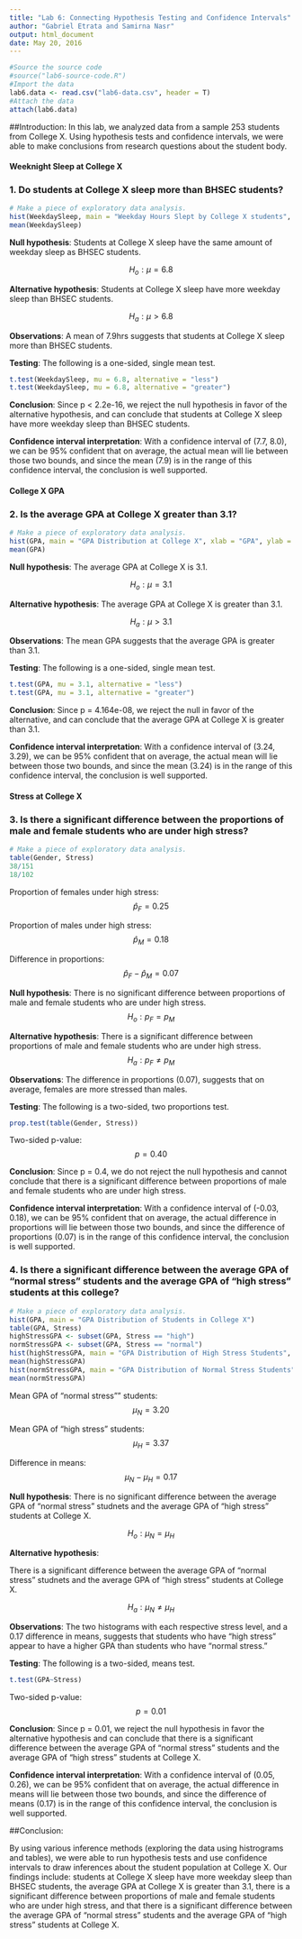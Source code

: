 ```yaml
---
title: "Lab 6: Connecting Hypothesis Testing and Confidence Intervals"
author: "Gabriel Etrata and Samirna Nasr"
output: html_document
date: May 20, 2016
---
```


<!-- WARNING: This file must be in the same folder with the data and source code to work. DO NOT MODIFY THE CODE CHUNK BELOW OR CHANGE ANY FILENAMES-->

```r
#Source the source code
#source("lab6-source-code.R")
#Import the data
lab6.data <- read.csv("lab6-data.csv", header = T)
#Attach the data
attach(lab6.data)
```
##Introduction:
In this lab, we analyzed data from a sample 253 students from College X. Using hypothesis tests and confidence intervals, we were able to make conclusions from research questions about the student body.

#### Weeknight Sleep at College X

### 1. Do students at College X sleep more than BHSEC students?

```r
# Make a piece of exploratory data analysis.
hist(WeekdaySleep, main = "Weekday Hours Slept by College X students", xlab = "Hours", ylab = "Frequency")
mean(WeekdaySleep)
```

**Null hypothesis**: Students at College X sleep have the same amount of weekday sleep as BHSEC students. 

$$H_o: \mu = 6.8$$  

**Alternative hypothesis**: Students at College X sleep have more weekday sleep than BHSEC students. 

$$H_a: \mu > 6.8$$

**Observations**: A mean of 7.9hrs suggests that students at College X sleep more than BHSEC students.

**Testing**: The following is a one-sided, single mean test.

```r
t.test(WeekdaySleep, mu = 6.8, alternative = "less")
t.test(WeekdaySleep, mu = 6.8, alternative = "greater")
```

**Conclusion**: Since p < 2.2e-16, we reject the null hypothesis in favor of the alternative hypothesis, and can conclude that students at College X sleep have more weekday sleep than BHSEC students.

**Confidence interval interpretation**: With a confidence interval of (7.7, 8.0), we can be 95% confident that on average, the actual mean will lie between those two bounds, and since the mean (7.9) is in the range of this confidence interval, the conclusion is well supported.

#### College X GPA

### 2. Is the average GPA at College X greater than 3.1?

```r
# Make a piece of exploratory data analysis.
hist(GPA, main = "GPA Distribution at College X", xlab = "GPA", ylab = "Frequency")
mean(GPA)
```

**Null hypothesis**: The average GPA at College X is 3.1.

$$H_o: \mu = 3.1 $$  

**Alternative hypothesis**: The average GPA at College X is greater than 3.1. 

$$H_a: \mu > 3.1$$ 

**Observations**: The mean GPA suggests that the average GPA is greater than 3.1.

**Testing**: The following is a one-sided, single mean test.

```r
t.test(GPA, mu = 3.1, alternative = "less")
t.test(GPA, mu = 3.1, alternative = "greater")
```

**Conclusion**: Since p = 4.164e-08, we reject the null in favor of the alternative, and can conclude that the average GPA at College X is greater than 3.1. 

**Confidence interval interpretation**: With a confidence interval of (3.24, 3.29), we can be 95% confident that on average, the actual mean will lie between those two bounds, and since the mean (3.24) is in the range of this confidence interval, the conclusion is well supported. 

#### Stress at College X

### 3. Is there a significant difference between the proportions of male and female students who are under high stress? 

```r
# Make a piece of exploratory data analysis.
table(Gender, Stress)
38/151
18/102
```
Proportion of females under high stress: $$\hat{p}_F = 0.25$$

Proportion of males under high stress: $$\hat{p}_M = 0.18$$

Difference in proportions: $$\hat{p}_F - \hat{p}_M = 0.07$$

**Null hypothesis**: There is no significant difference between proportions of male and female students who are under high stress.
$$H_o: p_F  = p_M $$  

**Alternative hypothesis**: There is a significant difference between proportions of male and female students who are under high stress.
$$H_a: p_F \neq p_M$$ 

**Observations**: The difference in proportions (0.07), suggests that on average, females are more stressed than males. 

**Testing**: The following is a two-sided, two proportions test. 

```r
prop.test(table(Gender, Stress))
```
Two-sided p-value: $$p = 0.40$$

**Conclusion**: Since p = 0.4, we do not reject the null hypothesis and cannot conclude that there is a significant difference between proportions of male and female students who are under high stress.

**Confidence interval interpretation**: With a confidence interval of (-0.03, 0.18), we can be 95% confident that on average, the actual difference in proportions will lie between those two bounds, and since the difference of proportions (0.07) is in the range of this confidence interval, the conclusion is well supported. 

### 4. Is there a significant difference between the average GPA of "normal stress" students and the average GPA of "high stress" students at this college?

```r
# Make a piece of exploratory data analysis.
hist(GPA, main = "GPA Distribution of Students in College X")
table(GPA, Stress)
highStressGPA <- subset(GPA, Stress == "high")
normStressGPA <- subset(GPA, Stress == "normal")
hist(highStressGPA, main = "GPA Distribution of High Stress Students", xlab = "GPA")
mean(highStressGPA)
hist(normStressGPA, main = "GPA Distribution of Normal Stress Students", xlab = "GPA")
mean(normStressGPA)
```
Mean GPA of "normal stress"" students: $$\mu_N = 3.20$$

Mean GPA of "high stress" students: $$\mu_H = 3.37$$

Difference in means: $$\mu_N - \mu_H = 0.17 $$

**Null hypothesis**: There is no significant difference between the average GPA of "normal stress" studnets and the average GPA of "high stress" students at College X.

$$H_o: \mu_N  = \mu_H $$  

**Alternative hypothesis**:

There is a significant difference between the average GPA of "normal stress" studnets and the average GPA of "high stress" students at College X.

$$H_a: \mu_N \neq \mu_H$$ 

**Observations**: The two histograms with each respective stress level, and a 0.17 difference in means, suggests that students who have "high stress" appear to have a higher GPA than students who have "normal stress."

**Testing**: The following is a two-sided, means test.

```r
t.test(GPA~Stress)
```
Two-sided p-value: $$p = 0.01$$

**Conclusion**: 
Since p = 0.01, we reject the null hypothesis in favor the alternative hypothesis and can conclude that there is a significant difference between the average GPA of "normal stress" students and the average GPA of "high stress" students at College X.

**Confidence interval interpretation**: 
With a confidence interval of (0.05, 0.26), we can be 95% confident that on average, the actual difference in means will lie between those two bounds, and since the difference of means (0.17) is in the range of this confidence interval, the conclusion is well supported. 

##Conclusion:

By using various inference methods (exploring the data using histrograms and tables), we were able to run hypothesis tests and use confidence intervals to draw inferences about the student population at College X. Our findings include: students at College X sleep have more weekday sleep than BHSEC students, the average GPA at College X is greater than 3.1, there is a significant difference between proportions of male and female students who are under high stress, and that there is a significant difference between the average GPA of "normal stress" students and the average GPA of "high stress" students at College X. 

